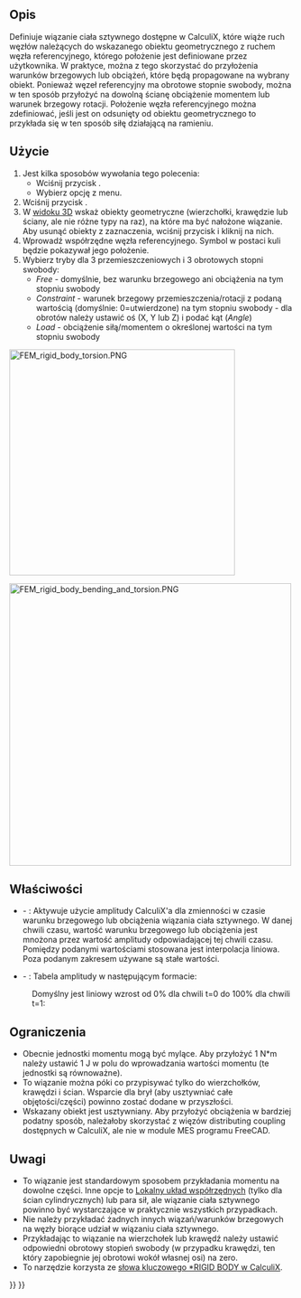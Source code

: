 <languages/>

{{Docnav
|[[FEM_ConstraintFixed/pl|Warunek brzegowy utwierdzenia]]
|[[FEM_ConstraintDisplacement/pl|Warunek brzegowy przemieszczenia]]
|[[FEM_Workbench/pl|MES]]
|IconL=FEM_ConstraintFixed.svg
|IconR=FEM_ConstraintDisplacement.svg
|IconC=Workbench_FEM.svg
}}

{{GuiCommandContainer|
{{GuiCommand/pl
|Name=FEM ConstraintRigidBody
|Name/pl=MES: Wiązanie ciała sztywnego
|MenuLocation=Model → Warunki brzegowe i obciążenia mechaniczne → Wiązanie ciała sztywnego
|Workbenches=[[FEM_Workbench/pl|MES]]
|Version=1.0
|SeeAlso=[[FEM_ConstraintDisplacement/pl|Warunek brzegowy przemieszczenia]]
}}
{{GuiCommandFemInfo/pl
|Solvers=CalculiX
}}
}}

<span id="Description"></span>
==Opis==


Definiuje wiązanie ciała sztywnego dostępne w CalculiX, które wiąże ruch węzłów należących do wskazanego obiektu geometrycznego z ruchem węzła referencyjnego, którego położenie jest definiowane przez użytkownika. W praktyce, można z tego skorzystać do przyłożenia warunków brzegowych lub obciążeń, które będą propagowane na wybrany obiekt. Ponieważ węzeł referencyjny ma obrotowe stopnie swobody, można w ten sposób przyłożyć na dowolną ścianę obciążenie momentem lub warunek brzegowy rotacji. Położenie węzła referencyjnego można zdefiniować, jeśli jest on odsunięty od obiektu geometrycznego to przykłada się w ten sposób siłę działającą na ramieniu.

<span id="Usage"></span>
==Użycie==


# Jest kilka sposobów wywołania tego polecenia:
#* Wciśnij przycisk {{Button|[[Image:FEM_ConstraintRigidBody.svg|16px]] '''Wiązanie ciała sztywnego'''}}.
#* Wybierz opcję {{MenuCommand|Model → Warunki brzegowe i obciążenia mechaniczne → [[Image:FEM_ConstraintRigidBody.svg|16px]] Wiązanie ciała sztywnego}} z menu.
# Wciśnij przycisk {{Button|Dodaj}}.
# W [[3D_view/pl|widoku 3D]] wskaż obiekty geometryczne (wierzchołki, krawędzie lub ściany, ale nie różne typy na raz), na które ma być nałożone wiązanie. Aby usunąć obiekty z zaznaczenia, wciśnij przycisk {{Button|Usuń}} i kliknij na nich.
# Wprowadź współrzędne węzła referencyjnego. Symbol w postaci kuli będzie pokazywał jego położenie.
# Wybierz tryby dla 3 przemieszczeniowych i 3 obrotowych stopni swobody:
#* ''Free'' - domyślnie, bez warunku brzegowego ani obciążenia na tym stopniu swobody
#* ''Constraint'' - warunek brzegowy przemieszczenia/rotacji z podaną wartością (domyślnie: 0=utwierdzone) na tym stopniu swobody - dla obrotów należy ustawić oś (X, Y lub Z) i podać kąt (''Angle'')
#* ''Load'' - obciążenie siłą/momentem o określonej wartości na tym stopniu swobody

[[Image:FEM_rigid_body_torsion.PNG|400px]]
{{Caption|Belka wspornikowa poddana skręcaniu. Zielone symbole w kształcie pinezki wskazują ścianę, na którą nałożone jest wiązanie ciała sztywnego, zaś duża zielona kula to węzeł referencyjny. Moment jest zdefiniowany we właściwej osi.}}

[[Image:FEM_rigid_body_bending_and_torsion.PNG|500px]]
{{Caption|Belka wspornikowa poddana obciążeniu złożonemu (zginanie ze skręcaniem) poprzez tzw. odległą siłę. Węzeł referencyjny jest odsunięty od belki i przyłożona jest do niego siła skierowana w dół.}}

<span id="Properties"></span>
==Właściwości==

* {{PropertyData|Enable Amplitude}} - {{Version/pl|1.1}}: Aktywuje użycie amplitudy CalculiX'a dla zmienności w czasie warunku brzegowego lub obciążenia wiązania ciała sztywnego. W danej chwili czasu, wartość warunku brzegowego lub obciążenia jest mnożona przez wartość amplitudy odpowiadającej tej chwili czasu. Pomiędzy podanymi wartościami stosowana jest interpolacja liniowa. Poza podanym zakresem używane są stałe wartości.
* {{PropertyData|Amplitude Values}} - {{Version/pl|1.1}}: Tabela amplitudy w następującym formacie:

: {{Code|lang=text|code=
time_1, amplitude_value_1
...
}}

: Domyślny jest liniowy wzrost od 0% dla chwili t=0 do 100% dla chwili t=1:

: {{Code|lang=text|code=
0, 0
1, 1
}}

<span id="Limitations"></span>
==Ograniczenia==


<div class="mw-translate-fuzzy">
* Obecnie jednostki momentu mogą być mylące. Aby przyłożyć 1 N*m należy ustawić 1 J w polu do wprowadzania wartości momentu (te jednostki są równoważne).
* To wiązanie można póki co przypisywać tylko do wierzchołków, krawędzi i ścian. Wsparcie dla brył (aby usztywniać całe objętości/części) powinno zostać dodane w przyszłości.
* Wskazany obiekt jest usztywniany. Aby przyłożyć obciążenia w bardziej podatny sposób, należałoby skorzystać z więzów distributing coupling dostępnych w CalculiX, ale nie w module MES programu FreeCAD.
</div>

<span id="Notes"></span>
==Uwagi== 

* To wiązanie jest standardowym sposobem przykładania momentu na dowolne części. Inne opcje to [[FEM_ConstraintTransform/pl|Lokalny układ współrzędnych]] (tylko dla ścian cylindrycznych) lub para sił, ale wiązanie ciała sztywnego powinno być wystarczające w praktycznie wszystkich przypadkach.
* Nie należy przykładać żadnych innych wiązań/warunków brzegowych na węzły biorące udział w wiązaniu ciała sztywnego.
* Przykładając to wiązanie na wierzchołek lub krawędź należy ustawić odpowiedni obrotowy stopień swobody (w przypadku krawędzi, ten który zapobiegnie jej obrotowi wokół własnej osi) na zero.
* To narzędzie korzysta ze [https://web.mit.edu/calculix_v2.7/CalculiX/ccx_2.7/doc/ccx/node236.html słowa kluczowego *RIGID BODY w CalculiX].



{{Docnav
|[[FEM_ConstraintFixed/pl|Warunek brzegowy utwierdzenia]]
|[[FEM_ConstraintDisplacement/pl|Warunek brzegowy przemieszczenia]]
|[[FEM_Workbench/pl|MES]]
|IconL=FEM_ConstraintFixed.svg
|IconR=FEM_ConstraintDisplacement.svg
|IconC=Workbench_FEM.svg
}}

{{FEM Tools navi{{#translation:}}}}
{{Userdocnavi{{#translation:}}}}